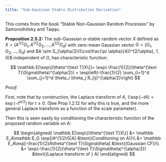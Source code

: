 ```yaml
---
title: "Sub-Gaussian Stable Distribution Derivation"
---
```


This comes from the book "Stable Non-Gaussian Random Processes" by Samorodnitsky and Taqqu. 

**Proposition 2.5.2:** The sub-Gaussian $\alpha$-stable random vector $X$ defined as $X = (A^{1/2}G_1, A^{1/2}G_2, \dots, A^{1/2}G_d)$ with zero-mean Gaussian vector $G = (G_1, G_2, \dots, G_d)$ and $A \sim S_{\alpha/2}((\cos\frac{\pi \alpha}{4})^{2/\alpha}, 1, 0)$ independent of $G$, has characteristic function:

$$
\mathbb E[\exp\{i\theta^{\text T}X\}]= \exp(-\frac{1}{2}(\theta^{\text T}\Sigma\theta)^{\alpha/2}) = \exp\left(-\frac{1}{2} \sum_{i=1}^d \sum_{j=1}^d \theta_i \theta_j R_{ij}^{\alpha/2}\right)
$$

*Proof:*

First, note that by construction, the Laplace transform of $A$, $\mathbb E \exp(-t A) = \exp(-t^{\alpha/2})$ for $t \geq 0$. (See Prop 1.2.12 for why this is true, and the more general Laplace transform as a function of the scale parameter).

Then this is seen easily by conditioning the characteristic function of the proposed random variable on A:

$$
\begin{aligned}
\mathbb E[\exp\{i\theta^{\text T}X\}] &= \mathbb E_A\mathbb E_G \exp[iA^{1/2}G|A] &\text{(Conditioning on A)}\\
&= \mathbb E_A\exp[-\frac{1}{2}A\theta^{\text T}\Sigma\theta] &\text{(Gaussian CF)}\\
&= \exp(-\frac{1}{2}(\theta^{\text T}\Sigma\theta)^{\alpha/2}) &\text{(Laplace transform of } A)
\end{aligned}
$$
